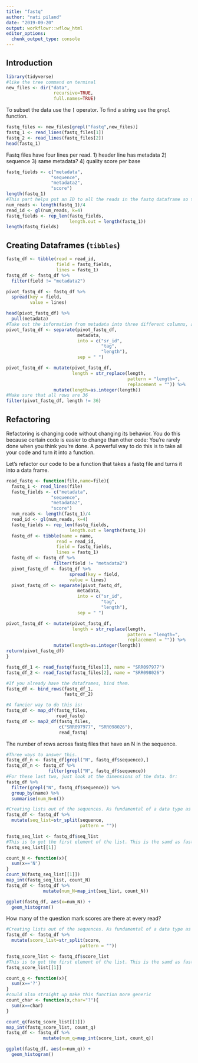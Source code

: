 ```yaml
---
title: "fastq"
author: "nati piland"
date: "2019-09-20"
output: workflowr::wflow_html
editor_options:
  chunk_output_type: console
---
```


## Introduction


```r
library(tidyverse)
#like the tree command on terminal
new_files <- dir("data", 
                  recursive=TRUE, 
                  full.names=TRUE)
```

To subset the data use the `[` operator. To find a string use the `grepl` function.

```r
fastq_files <- new_files[grepl("fastq",new_files)]
fastq_1 <- read_lines(fastq_files[1])
fastq_2 <- read_lines(fastq_files[2])
head(fastq_1)
```

Fastq files have four lines per read. 
1) header line has metadata
2) sequence
3) same metadata?
4) quality score per base

```r
fastq_fields <- c("metadata",
                 "sequence",
                 "metadata2",
                 "score")
length(fastq_1)
#This part helps put an ID to all the reads in the fastq dataframe so that it can spread properly.
num_reads <- length(fastq_1)/4
read_id <- gl(num_reads, k=4)
fastq_fields <- rep_len(fastq_fields, 
                        length.out = length(fastq_1))
length(fastq_fields)
```

## Creating Dataframes (`tibbles`)

```r
fastq_df <- tibble(read = read_id,
                   field = fastq_fields,
                   lines = fastq_1)
fastq_df <- fastq_df %>% 
  filter(field != "metadata2")

pivot_fastq_df <- fastq_df %>%
  spread(key = field, 
         value = lines)
```

```r
head(pivot_fastq_df) %>% 
  pull(metadata)
#Take out the information from metadata into three different columns, and change length into an integer.
pivot_fastq_df <- separate(pivot_fastq_df, 
                           metadata, 
                           into = c("sr_id", 
                                    "tag", 
                                    "length"), 
                           sep = " ")

pivot_fastq_df <- mutate(pivot_fastq_df, 
                         length = str_replace(length, 
                                              pattern = "length=",
                                              replacement = "")) %>%
                  mutate(length=as.integer(length))
#Make sure that all rows are 36
filter(pivot_fastq_df, length != 36)
```


## Refactoring

Refactoring is changing code without changing its behavior. You do this because certain code is easier to change than other code: You're rarely done when you think you're done. A powerful way to do this is to take all your code and turn it into a function. 

Let's refactor our code to be a function that takes a fastq file and turns it into a data frame.

```r
read_fastq <- function(file,name=file){
  fastq_1 <- read_lines(file)
  fastq_fields <- c("metadata",
                 "sequence",
                 "metadata2",
                 "score")
  num_reads <- length(fastq_1)/4
  read_id <- gl(num_reads, k=4)
  fastq_fields <- rep_len(fastq_fields, 
                        length.out = length(fastq_1))
  fastq_df <- tibble(name = name,
                   read = read_id,
                   field = fastq_fields,
                   lines = fastq_1)
  fastq_df <- fastq_df %>% 
                  filter(field != "metadata2")
  pivot_fastq_df <- fastq_df %>%
                        spread(key = field, 
                        value = lines)
  pivot_fastq_df <- separate(pivot_fastq_df, 
                           metadata, 
                           into = c("sr_id", 
                                    "tag", 
                                    "length"), 
                           sep = " ")

pivot_fastq_df <- mutate(pivot_fastq_df, 
                         length = str_replace(length, 
                                              pattern = "length=",
                                              replacement = "")) %>%
                  mutate(length=as.integer(length))
return(pivot_fastq_df)
}
```

```r
fastq_df_1 <- read_fastq(fastq_files[1], name = "SRR097977")
fastq_df_2 <- read_fastq(fastq_files[2], name = "SRR098026")

#If you already have the dataframes, bind them.
fastq_df <- bind_rows(fastq_df_1,
                      fastq_df_2)

#A fancier way to do this is:
fastq_df <- map_df(fastq_files, 
                   read_fastq)
fastq_df <- map2_df(fastq_files, 
                    c("SRR097977", "SRR098026"), 
                    read_fastq)
```

The number of rows across fastq files that have an N in the sequence.

```r
#Three ways to answer this.
fastq_df_n <- fastq_df[grepl("N", fastq_df$sequence),]
fastq_df_n <- fastq_df %>%
                filter(grepl("N", fastq_df$sequence))
#For these last two, just look at the dimensions of the data. Or:
fastq_df %>%
  filter(grepl("N", fastq_df$sequence)) %>%
  group_by(name) %>%
  summarise(num_N=n())

#Creating lists out of the sequences. As fundamental of a data type as vectors. 
fastq_df <- fastq_df %>%
  mutate(seq_list=str_split(sequence, 
                            pattern = ""))

fastq_seq_list <- fastq_df$seq_list
#This is to get the first element of the list. This is the samd as fastq_df$sequence[2], except that seq_list gives you a vector of strings.
fastq_seq_list[[1]]

count_N <- function(x){
  sum(x=='N')
}
count_N(fastq_seq_list[[1]])
map_int(fastq_seq_list, count_N)
fastq_df <- fastq_df %>%
              mutate(num_N=map_int(seq_list, count_N))

ggplot(fastq_df, aes(x=num_N)) +
  geom_histogram()
```

How many of the question mark scores are there at every read?

```r
#Creating lists out of the sequences. As fundamental of a data type as vectors. 
fastq_df <- fastq_df %>%
  mutate(score_list=str_split(score, 
                            pattern = ""))

fastq_score_list <- fastq_df$score_list
#This is to get the first element of the list. This is the samd as fastq_df$sequence[2], except that seq_list gives you a vector of strings.
fastq_score_list[[1]]

count_q <- function(x){
  sum(x=='?')
}
#could also straight up make this function more generic
count_char <- function(x,char="?"){
  sum(x==char)
}

count_q(fastq_score_list[[1]])
map_int(fastq_score_list, count_q)
fastq_df <- fastq_df %>%
              mutate(num_q=map_int(score_list, count_q))

ggplot(fastq_df, aes(x=num_q)) +
  geom_histogram()
```


